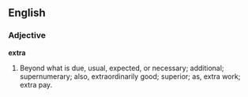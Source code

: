 ==English==

===Adjective===

'''extra'''

#Beyond what is due, usual, expected, or necessary; additional; supernumerary; also, extraordinarily good; superior; as, extra work; extra pay.